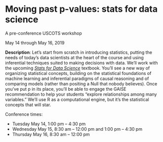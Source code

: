 # Moving past p-values: stats for data science

A pre-conference USCOTS workshop

May 14 through May 16, 2019

**Description**: Let's start from scratch in introducing statistics, putting the needs of today's data scientists at the heart of the course and using inferential techniques suited to making decisions with data. We'll work with the upcoming [*Stats for Data Science*](dtkaplan.github.io/SDS) textbook. You'll see a new way of organizing statistical concepts, building on the statistical foundations of machine learning and inferential paradigms of causal reasoning and of comparing models (rather than positing a Null that nobody believes). Once you've put p in its place, you'll be able to engage the GAISE recommendation to help your students "explore relationships among many variables." We'll use R as a computational engine, but it's the statistical concepts that will star.

Conference times:

- Tuesday May 14, 1:00 pm – 4:30 pm
- Wednesday May 15, 8:30 am – 12:00 pm and 1:00 pm – 4:30 pm
- Thursday May 16, 8:30 am – 12:00 pm

